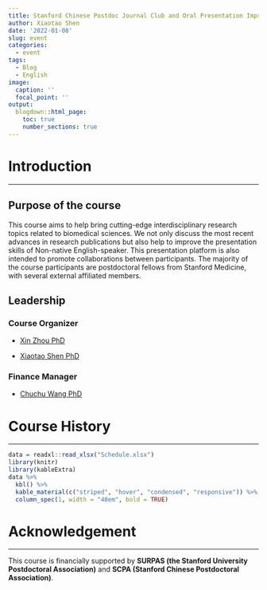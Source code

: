 ```yaml
---
title: Stanford Chinese Postdoc Journal Club and Oral Presentation Improvement
author: Xiaotao Shen
date: '2022-01-08'
slug: event
categories:
  - event
tags:
  - Blog
  - English
image:
  caption: ''
  focal_point: ''
output:
  blogdown::html_page:
    toc: true
    number_sections: true
---
```


# **Introduction**

---

## **Purpose of the course**

This course aims to help bring cutting-edge interdisciplinary research topics related to biomedical sciences. We not only discuss the most recent advances in research publications but also help to improve the presentation skills of Non-native English-speaker. This presentation platform is also intended to promote collaborations between participants. The majority of the course participants are postdoctoral fellows from Stanford Medicine, with several external affiliated members.

## **Leadership**

### **Course Organizer**

* [Xin Zhou PhD](https://www.linkedin.com/in/xinzhou-uchc/)

* [Xiaotao Shen PhD](https://www.shenxt.info/)

### **Finance Manager**

* [Chuchu Wang PhD](https://www.linkedin.com/in/chuchu-wang-71331190/)

# **Course History**

---

```r
data = readxl::read_xlsx("Schedule.xlsx")
library(knitr)
library(kableExtra)
data %>%
  kbl() %>%
  kable_material(c("striped", "hover", "condensed", "responsive")) %>% 
  column_spec(1, width = "40em", bold = TRUE)
```

# **Acknowledgement**

---

This course is financially supported by **SURPAS (the Stanford University Postdoctoral Association)** and **SCPA (Stanford Chinese Postdoctoral Association)**.